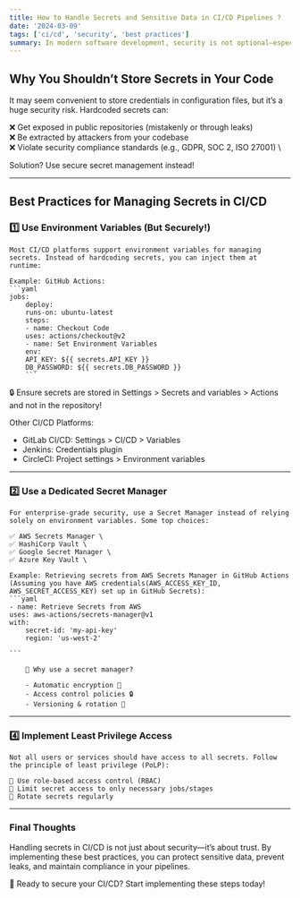 ```yaml
---
title: How to Handle Secrets and Sensitive Data in CI/CD Pipelines ?
date: '2024-03-09'
tags: ['ci/cd', 'security', 'best practices']
summary: In modern software development, security is not optional—especially when dealing with CI/CD pipelines. Exposing secrets like API keys, database passwords, or cloud credentials can lead to data breaches, unauthorized access, and compliance violations.So, how do you keep your secrets safe in a CI/CD pipeline? Let’s explore best practices for securely managing environment variables, keys, and passwords in your workflows.
---
```


## Why You Shouldn’t Store Secrets in Your Code

It may seem convenient to store credentials in configuration files, but it’s a huge security risk. Hardcoded secrets can:

❌ Get exposed in public repositories (mistakenly or through leaks) \
❌ Be extracted by attackers from your codebase \
❌ Violate security compliance standards (e.g., GDPR, SOC 2, ISO 27001) \

Solution? Use secure secret management instead!

---

## Best Practices for Managing Secrets in CI/CD

### 1️⃣ Use Environment Variables (But Securely!)

    Most CI/CD platforms support environment variables for managing secrets. Instead of hardcoding secrets, you can inject them at runtime:

    Example: GitHub Actions:
    ```yaml
    jobs:
        deploy:
        runs-on: ubuntu-latest
        steps:
        - name: Checkout Code
        uses: actions/checkout@v2
        - name: Set Environment Variables
        env:
        API_KEY: ${{ secrets.API_KEY }}
        DB_PASSWORD: ${{ secrets.DB_PASSWORD }}
        ```

🔒 Ensure secrets are stored in Settings > Secrets and variables > Actions and not in the repository!

Other CI/CD Platforms:

- GitLab CI/CD: Settings > CI/CD > Variables
- Jenkins: Credentials plugin
- CircleCI: Project settings > Environment variables

---

### 2️⃣ Use a Dedicated Secret Manager

    For enterprise-grade security, use a Secret Manager instead of relying solely on environment variables. Some top choices:

    ✅ AWS Secrets Manager \
    ✅ HashiCorp Vault \
    ✅ Google Secret Manager \
    ✅ Azure Key Vault \

    Example: Retrieving secrets from AWS Secrets Manager in GitHub Actions (Assuming you have AWS credentials(AWS_ACCESS_KEY_ID, AWS_SECRET_ACCESS_KEY) set up in GitHub Secrets):
    ```yaml
    - name: Retrieve Secrets from AWS
    uses: aws-actions/secrets-manager@v1
    with:
        secret-id: 'my-api-key'
        region: 'us-west-2'

    ```

        🔐 Why use a secret manager?

        - Automatic encryption 🔑
        - Access control policies 🔒
        - Versioning & rotation 🔄

---

### 4️⃣ Implement Least Privilege Access

    Not all users or services should have access to all secrets. Follow the principle of least privilege (PoLP):

    🔹 Use role-based access control (RBAC)
    🔹 Limit secret access to only necessary jobs/stages
    🔹 Rotate secrets regularly

---

### Final Thoughts

Handling secrets in CI/CD is not just about security—it’s about trust. By implementing these best practices, you can protect sensitive data, prevent leaks, and maintain compliance in your pipelines.

🚀 Ready to secure your CI/CD? Start implementing these steps today!
